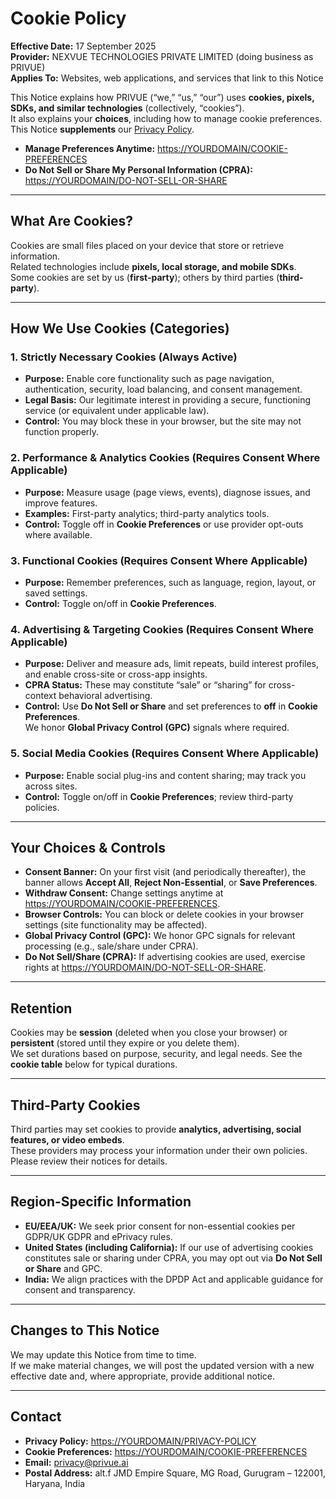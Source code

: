 # Cookie Policy

**Effective Date:** 17 September 2025  
**Provider:** NEXVUE TECHNOLOGIES PRIVATE LIMITED (doing business as PRIVUE)  
**Applies To:** Websites, web applications, and services that link to this Notice  

This Notice explains how PRIVUE (“we,” “us,” “our”) uses **cookies, pixels, SDKs, and similar technologies** (collectively, “cookies”).  
It also explains your **choices**, including how to manage cookie preferences.  
This Notice **supplements** our [Privacy Policy](https://YOURDOMAIN/PRIVACY-POLICY).  

- **Manage Preferences Anytime:** [https://YOURDOMAIN/COOKIE-PREFERENCES](https://YOURDOMAIN/COOKIE-PREFERENCES)  
- **Do Not Sell or Share My Personal Information (CPRA):** [https://YOURDOMAIN/DO-NOT-SELL-OR-SHARE](https://YOURDOMAIN/DO-NOT-SELL-OR-SHARE)  

---

## What Are Cookies?  

Cookies are small files placed on your device that store or retrieve information.  
Related technologies include **pixels, local storage, and mobile SDKs**.  
Some cookies are set by us (**first-party**); others by third parties (**third-party**).  

---

## How We Use Cookies (Categories)  

### 1. Strictly Necessary Cookies (Always Active)  
- **Purpose:** Enable core functionality such as page navigation, authentication, security, load balancing, and consent management.  
- **Legal Basis:** Our legitimate interest in providing a secure, functioning service (or equivalent under applicable law).  
- **Control:** You may block these in your browser, but the site may not function properly.  

### 2. Performance & Analytics Cookies (Requires Consent Where Applicable)  
- **Purpose:** Measure usage (page views, events), diagnose issues, and improve features.  
- **Examples:** First-party analytics; third-party analytics tools.  
- **Control:** Toggle off in **Cookie Preferences** or use provider opt-outs where available.  

### 3. Functional Cookies (Requires Consent Where Applicable)  
- **Purpose:** Remember preferences, such as language, region, layout, or saved settings.  
- **Control:** Toggle on/off in **Cookie Preferences**.  

### 4. Advertising & Targeting Cookies (Requires Consent Where Applicable)  
- **Purpose:** Deliver and measure ads, limit repeats, build interest profiles, and enable cross-site or cross-app insights.  
- **CPRA Status:** These may constitute “sale” or “sharing” for cross-context behavioral advertising.  
- **Control:** Use **Do Not Sell or Share** and set preferences to **off** in **Cookie Preferences**.  
  We honor **Global Privacy Control (GPC)** signals where required.  

### 5. Social Media Cookies (Requires Consent Where Applicable)  
- **Purpose:** Enable social plug-ins and content sharing; may track you across sites.  
- **Control:** Toggle on/off in **Cookie Preferences**; review third-party policies.  

---

## Your Choices & Controls  

- **Consent Banner:** On your first visit (and periodically thereafter), the banner allows **Accept All**, **Reject Non-Essential**, or **Save Preferences**.  
- **Withdraw Consent:** Change settings anytime at [https://YOURDOMAIN/COOKIE-PREFERENCES](https://YOURDOMAIN/COOKIE-PREFERENCES).  
- **Browser Controls:** You can block or delete cookies in your browser settings (site functionality may be affected).  
- **Global Privacy Control (GPC):** We honor GPC signals for relevant processing (e.g., sale/share under CPRA).  
- **Do Not Sell/Share (CPRA):** If advertising cookies are used, exercise rights at [https://YOURDOMAIN/DO-NOT-SELL-OR-SHARE](https://YOURDOMAIN/DO-NOT-SELL-OR-SHARE).  

---

## Retention  

Cookies may be **session** (deleted when you close your browser) or **persistent** (stored until they expire or you delete them).  
We set durations based on purpose, security, and legal needs. See the **cookie table** below for typical durations.  

---

## Third-Party Cookies  

Third parties may set cookies to provide **analytics, advertising, social features, or video embeds**.  
These providers may process your information under their own policies. Please review their notices for details.  

---

## Region-Specific Information  

- **EU/EEA/UK:** We seek prior consent for non-essential cookies per GDPR/UK GDPR and ePrivacy rules.  
- **United States (including California):** If our use of advertising cookies constitutes sale or sharing under CPRA, you may opt out via **Do Not Sell or Share** and GPC.  
- **India:** We align practices with the DPDP Act and applicable guidance for consent and transparency.  

---


## Changes to This Notice  

We may update this Notice from time to time.  
If we make material changes, we will post the updated version with a new effective date and, where appropriate, provide additional notice.  

---

## Contact  

- **Privacy Policy:** [https://YOURDOMAIN/PRIVACY-POLICY](https://YOURDOMAIN/PRIVACY-POLICY)  
- **Cookie Preferences:** [https://YOURDOMAIN/COOKIE-PREFERENCES](https://YOURDOMAIN/COOKIE-PREFERENCES)  
- **Email:** privacy@privue.ai  
- **Postal Address:** alt.f JMD Empire Square, MG Road, Gurugram – 122001, Haryana, India  
